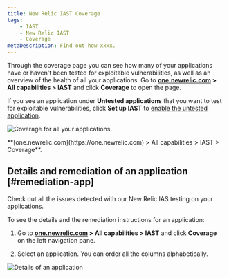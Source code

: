 ```yaml
---
title: New Relic IAST Coverage
tags:
    - IAST
    - New Relic IAST
    - Coverage
metaDescription: Find out how xxxx.
---
```





Through the coverage page you can see how many of your applications have or haven't been tested for exploitable vulnerabilities, as well as an overview of the health of all your applications. Go to **[one.newrelic.com](https://one.newrelic.com) > All capabilities > IAST** and click **Coverage** to open the page. 

If you see an application under **Untested applications** that you want to test for exploitable vulnerabilities, click **Set up IAST** to [enable the untested application](/docs/iast/applications/#enable-iast).

<img
    title="Coverage for all your applications."
    alt="Coverage for all your applications."
    src={iastCoverageOverview}
/>

<figcaption>
    **[one.newrelic.com](https://one.newrelic.com) > All capabilities > IAST > Coverage**.
</figcaption>


## Details and remediation of an application [#remediation-app]

Check out all the issues detected with our New Relic IAS testing on your applications.

To see the details and the remediation instructions for an application:

1. Go to **[one.newrelic.com](https://one.newrelic.com) > All capabilities > IAST** and click **Coverage** on the left navigation pane.

2. Select an application. You can order all the columns alphabetically.

<img
    title="Details of an application"
    alt="Details of an application"
    src={iastCoverageSummary}
/>



